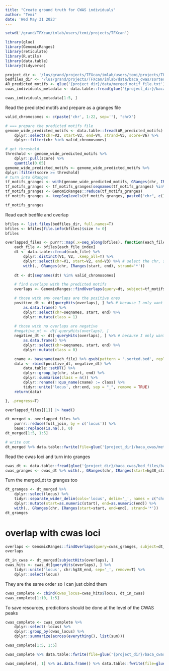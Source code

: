 ```yaml
---
title: "Create ground truth for CWAS individuals"
author: "Temi"
date: 'Wed May 31 2023'
---
```


```r
setwd('/grand/TFXcan/imlab/users/temi/projects/TFXcan')

library(glue)
library(GenomicRanges)
library(reticulate)
library(R.utils)
library(data.table)
library(tidyverse)
```

```r
project_dir <- '/lus/grand/projects/TFXcan/imlab/users/temi/projects/TFXcan'
bedfiles_dir <- '/lus/grand/projects/TFXcan/imlab/data/baca_cwas/sorted_bed_hg38'
AR_predicted_motifs <- glue('{project_dir}/data/merged_motif_file.txt')
cwas_individuals_metadata <- data.table::fread(glue('{project_dir}/baca_cwas/metadata/samples_metadata.txt'))

cwas_individuals_metadata[1:5, ]
```

Read the predicted motifs and prepare as a granges file
```r
valid_chromosomes <- c(paste('chr', 1:22, sep=''), "chrX")

# === prepare the predicted motifs file 
genome_wide_predicted_motifs <- data.table::fread(AR_predicted_motifs) %>% 
    dplyr::select(chr=V2, start=V3, end=V4, strand=V5, score=V6) %>% 
    dplyr::filter(chr %in% valid_chromosomes)

# get threshold
threshold <- genome_wide_predicted_motifs %>% 
    dplyr::pull(score) %>% 
    quantile(0.05)
genome_wide_predicted_motifs <- genome_wide_predicted_motifs %>% 
dplyr::filter(score >= threshold)
# turn into GRanges
tf_motifs_granges <- with(genome_wide_predicted_motifs, GRanges(chr, IRanges(start,end), strand, score))
tf_motifs_granges <- tf_motifs_granges[seqnames(tf_motifs_granges) %in% valid_chromosomes]
tf_motifs_granges <- GenomicRanges::reduce(tf_motifs_granges)
tf_motifs_granges <- keepSeqlevels(tf_motifs_granges, paste0("chr", c(1:22, 'X')), pruning.mode="coarse")

tf_motifs_granges
```

Read each bedfile and overlap

```r
bfiles <- list.files(bedfiles_dir, full.names=T)
bfiles <- bfiles[file.info(bfiles)$size != 0]
bfiles
```

```r
overlapped_files <- purrr::map(.x=seq_along(bfiles), function(each_file_index){
    each_file <- bfiles[each_file_index]
    dt <- data.table::fread(each_file) %>%
        dplyr::distinct(V1, V2, .keep_all=T) %>%
        dplyr::select(chr=V1, start=V2, end=V3) %>% # select the chr, start and end columns
        with(., GRanges(chr, IRanges(start, end), strand='*'))
    
    dt <- dt[seqnames(dt) %in% valid_chromosomes]

    # find overlaps with the predicted motifs
    overlaps <- GenomicRanges::findOverlaps(query=dt, subject=tf_motifs_granges, type='any')

    # those with any overlaps are the positive ones
    positive_dt <- dt[queryHits(overlaps), ] %>% # because I only want the motifs
        as.data.frame() %>%
        dplyr::select(chr=seqnames, start, end) %>%
        dplyr::mutate(class = 1)
    
    # those with no overlaps are negative
    #negative_mt <- dt[-queryHits(overlaps), ]
    negative_dt <- dt[-queryHits(overlaps), ] %>% # because I only want the motifs
        as.data.frame() %>%
        dplyr::select(chr=seqnames, start, end) %>%
        dplyr::mutate(class = 0)

    cname <- basename(each_file) %>% gsub(pattern = '.sorted.bed', replacement = '', x = . )
    data <- rbind(positive_dt, negative_dt) %>% 
        data.table::setDT() %>%
        dplyr::group_by(chr, start, end) %>% 
        dplyr::summarise(class = n()) %>%
        dplyr::rename(!!quo_name(cname) := class) %>%
        tidyr::unite('locus', chr:end, sep = "_", remove = TRUE)
    return(data)

}, .progress=T)
```
```r
overlapped_files[[1]] |> head()
```


```r
dt_merged <- overlapped_files %>% 
    purrr::reduce(full_join, by = c('locus')) %>% 
    base::replace(is.na(.), 0)
dt_merged[1:5, 1:5]
```
```r
# write out
dt_merged %>% data.table::fwrite(file=glue('{project_dir}/baca_cwas/metadata/cwas_individuals_full_ground_truth.txt.gz'), quote=F, row.names=F, compress='gzip', sep='\t')
```

Read the cwas loci and turn into granges
```r
cwas_dt <- data.table::fread(glue('{project_dir}/baca_cwas/bed_files/baca_cwas_loci_hg38.bed'), col.names=c('chr', 'hg38_start', 'hg38_end', 'hg19_id'))
cwas_granges <- cwas_dt %>% with(., GRanges(chr, IRanges(start=hg38_start, end=hg38_end), strand='*'))
``` 

Turn the merged_dt to granges too
```r
dt_granges <- dt_merged %>% 
    dplyr::select(locus) %>% 
    tidyr::separate_wider_delim(cols='locus', delim='_', names = c("chr", "start", "end")) %>% 
    dplyr::mutate(start=as.numeric(start), end=as.numeric(end)) %>% 
    with(., GRanges(chr, IRanges(start=start, end=end), strand='*'))
dt_granges
```

# overlap with cwas loci
```r
overlaps <- GenomicRanges::findOverlaps(query=cwas_granges, subject=dt_granges, type='any')
overlaps
```
```r
dt_in_cwas <- dt_merged[subjectHits(overlaps), ]
cwas_hits <- cwas_dt[queryHits(overlaps), ] %>% 
    tidyr::unite('locus', chr:hg38_end, sep='_', remove=T) %>%
    dplyr::select(locus)
```

They are the same order so I can just cbind them
```r
cwas_complete <- cbind(cwas_locus=cwas_hits$locus, dt_in_cwas)
cwas_complete[1:10, 1:5]
```

To save resources, predictions should be done at the level of the CWAS peaks
```r
cwas_complete <- cwas_complete %>% 
    dplyr::select(-locus) %>% 
    dplyr::group_by(cwas_locus) %>%
    dplyr::summarize(across(everything(), list(sum)))

cwas_complete[1:5, 1:5]
```

```r
cwas_complete %>% data.table::fwrite(file=glue('{project_dir}/baca_cwas/metadata/cwas_ground_truth.AR_Prostate.txt'), quote=F, row.names=F, sep='\t')

cwas_complete[, 1] %>% as.data.frame() %>% data.table::fwrite(file=glue('{project_dir}/baca_cwas/metadata/cwas_predictors.AR_Prostate.txt'), quote=F, row.names=F, col.names=F, sep='\t')
```
